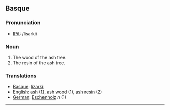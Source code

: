 == Basque ==

=== Pronunciation ===
*[[International Phonetic Alphabet|IPA]]: /lisarki/

=== Noun ===

#The wood of the ash tree.
#The resin of the ash tree.

=== Translations ===
*[[Basque]]: [http://eu.wiktionary.org/wiki/lizarki lizarki]
*[[English]]: [[ash]] (1), [[ash]] [[wood]] (1), [[ash]] [[resin]] (2) 
*[[German]]: [[Eschenholz]] ''n'' (1)

----